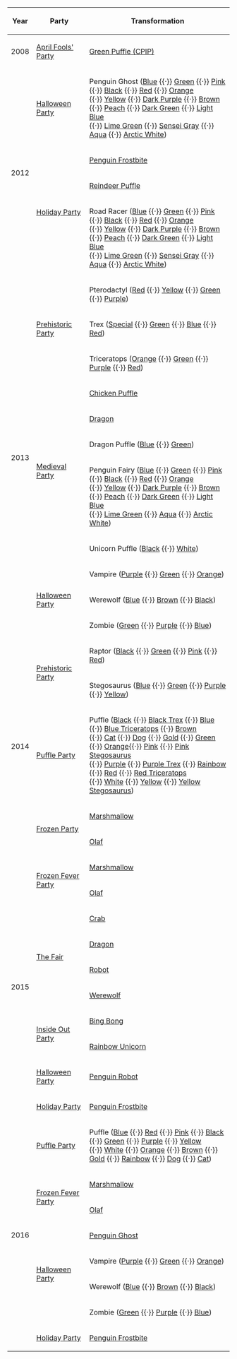 {|class="wikitable"
!Year!!Party!!Transformation
|-
|2008||[[April Fools' Party 2008|April Fools' Party]]||[[Media:Pufflepenguins.swf|Green Puffle (CPIP)]]
|-
|rowspan="4"|2012||[[Halloween Party 2012|Halloween Party]]||Penguin Ghost ([[Media:PenguinGhost1.swf|Blue]] {{·}} [[Media:PenguinGhost2.swf|Green]] {{·}} [[Media:PenguinGhost3.swf|Pink]] {{·}} [[Media:PenguinGhost4.swf|Black]] {{·}} [[Media:PenguinGhost5.swf|Red]] {{·}} [[Media:PenguinGhost6.swf|Orange]]<br>{{·}} [[Media:PenguinGhost7.swf|Yellow]] {{·}} [[Media:PenguinGhost8.swf|Dark Purple]] {{·}} [[Media:PenguinGhost9.swf|Brown]] {{·}} [[Media:PenguinGhost10.swf|Peach]] {{·}} [[Media:PenguinGhost11.swf|Dark Green]] {{·}} [[Media:PenguinGhost12.swf|Light Blue]]<br>{{·}} [[Media:PenguinGhost13.swf|Lime Green]] {{·}} [[Media:PenguinGhost14.swf|Sensei Gray]] {{·}} [[Media:PenguinGhost15.swf|Aqua]] {{·}} [[Media:PenguinGhost16.swf|Arctic White]])
|-
|rowspan="3"|[[Holiday Party 2012|Holiday Party]]||[[Media:PlayV2ContentGlobalPenguinPenguin frostbite.swf|Penguin Frostbite]]
|-
|[[Media:PlayV2ContentGlobalPenguinPenguin reindeer.swf|Reindeer Puffle]]
|-
|Road Racer ([[Media:PlayV2ContentGlobalPenguinPenguin car 01.swf|Blue]] {{·}} [[Media:PlayV2ContentGlobalPenguinPenguin car 02.swf|Green]] {{·}} [[Media:PlayV2ContentGlobalPenguinPenguin car 03.swf|Pink]] {{·}} [[Media:PlayV2ContentGlobalPenguinPenguin car 04.swf|Black]] {{·}} [[Media:PlayV2ContentGlobalPenguinPenguin car 05.swf|Red]] {{·}} [[Media:PlayV2ContentGlobalPenguinPenguin car 06.swf|Orange]]<br>{{·}} [[Media:PlayV2ContentGlobalPenguinPenguin car 07.swf|Yellow]] {{·}} [[Media:PlayV2ContentGlobalPenguinPenguin car 08.swf|Dark Purple]] {{·}} [[Media:PlayV2ContentGlobalPenguinPenguin car 09.swf|Brown]] {{·}} [[Media:PlayV2ContentGlobalPenguinPenguin car 10.swf|Peach]] {{·}} [[Media:PlayV2ContentGlobalPenguinPenguin car 11.swf|Dark Green]] {{·}} [[Media:PlayV2ContentGlobalPenguinPenguin car 12.swf|Light Blue]]<br>{{·}} [[Media:PlayV2ContentGlobalPenguinPenguin car 13.swf|Lime Green]] {{·}} [[Media:PlayV2ContentGlobalPenguinPenguin car 14.swf|Sensei Gray]] {{·}} [[Media:PlayV2ContentGlobalPenguinPenguin car 15.swf|Aqua]] {{·}} [[Media:PlayV2ContentGlobalPenguinPenguin car 16.swf|Arctic White]])
|-
|rowspan="11"|2013||rowspan="3"|[[Prehistoric Party 2013|Prehistoric Party]]||Pterodactyl ([[Media:Penguin-Pterodactyl Red.swf|Red]] {{·}} [[Media:Penguin-Pterodactyl Yellow.swf|Yellow]] {{·}} [[Media:Penguin-Pterodactyl Green.swf|Green]] {{·}} [[Media:Penguin-Pterodactyl Purple.swf|Purple]])
|-
|Trex ([[Media:Penguin-Trex Special.swf|Special]] {{·}} [[Media:Penguin-Trex Green.swf|Green]] {{·}} [[Media:Penguin-Trex Blue.swf|Blue]] {{·}} [[Media:Penguin-Trex Red.swf|Red]])
|-
|Triceratops ([[Media:Penguin-Triceratops Orange.swf|Orange]] {{·}} [[Media:Penguin-Triceratops Green.swf|Green]] {{·}} [[Media:Penguin-Triceratops Purple.swf|Purple]] {{·}} [[Media:Penguin-Triceratops Red.swf|Red]])
|-
|rowspan="5"|[[Medieval Party 2013|Medieval Party]]||[[Media:AvatarSprites-Chicken Puffle.swf|Chicken Puffle]]
|-
|[[Media:AvatarSpritesDragon.swf|Dragon]]
|-
|Dragon Puffle ([[Media:AvatarSprites-Dragon Puffle Blue.swf|Blue]] {{·}} [[Media:AvatarSprites-Dragon Puffle Green.swf|Green]])
|-
|Penguin Fairy ([[Media:AvatarSprites-Penguin Fairy Blue.swf|Blue]] {{·}} [[Media:AvatarSprites-Penguin Fairy Green.swf|Green]] {{·}} [[Media:AvatarSprites-Penguin Fairy Pink.swf|Pink]] {{·}} [[Media:AvatarSprites-Penguin Fairy Black.swf|Black]] {{·}} [[Media:AvatarSprites-Penguin Fairy Red.swf|Red]] {{·}} [[Media:AvatarSprites-Penguin Fairy Orange.swf|Orange]]<br>{{·}} [[Media:AvatarSprites-Penguin Fairy Yellow.swf|Yellow]] {{·}} [[Media:AvatarSprites-Penguin Fairy Dark Purple.swf|Dark Purple]] {{·}} [[Media:AvatarSprites-Penguin Fairy Brown.swf|Brown]] {{·}} [[Media:AvatarSprites-Penguin Fairy Peach.swf|Peach]] {{·}} [[Media:AvatarSprites-Penguin Fairy Dark Green.swf|Dark Green]] {{·}} [[Media:AvatarSprites-Penguin Fairy Light Blue.swf|Light Blue]]<br>{{·}} [[Media:AvatarSprites-Penguin Fairy Lime Green.swf|Lime Green]] {{·}} [[Media:AvatarSprites-Penguin Fairy Aqua.swf|Aqua]] {{·}} [[Media:AvatarSprites-Penguin Fairy Arctic White.swf|Arctic White]])
|-
|Unicorn Puffle ([[Media:AvatarSprites-Unicorn Puffle Black.swf|Black]] {{·}} [[Media:AvatarSprites-Unicorn Puffle White.swf|White]])
|-
|rowspan="3"|[[Halloween Party 2013|Halloween Party]]||Vampire ([[Media:AvatarSpritesVampireA-HalloweenParty2013.swf|Purple]] {{·}} [[Media:AvatarSpritesVampireB-HalloweenParty2013.swf|Green]] {{·}} [[Media:AvatarSpritesVampireC-HalloweenParty2013.swf|Orange]])
|-
|Werewolf ([[Media:AvatarSpritesWerewolfA-HalloweenParty2013.swf|Blue]] {{·}} [[Media:AvatarSpritesWerewolfB-HalloweenParty2013.swf|Brown]] {{·}} [[Media:AvatarSpritesWerewolfC-HalloweenParty2013.swf|Black]])
|-
|Zombie ([[Media:AvatarSpritesZombieA-HalloweenParty2013.swf|Green]] {{·}} [[Media:AvatarSpritesZombieB-HalloweenParty2013.swf|Purple]] {{·}} [[Media:AvatarSpritesZombieC-HalloweenParty2013.swf|Blue]])
|-
|rowspan="5"|2014||rowspan="2"|[[Prehistoric Party 2014|Prehistoric Party]]||Raptor ([[Media:AvatarSpritesRaptorBlack.swf|Black]] {{·}} [[Media:AvatarSpritesRaptorGreen.swf|Green]] {{·}} [[Media:AvatarSpritesRaptorPink.swf|Pink]] {{·}} [[Media:AvatarSpritesRaptorRed.swf|Red]])
|-
|Stegosaurus ([[Media:AvatarSpritesStegosaurusBlue.swf|Blue]] {{·}} [[Media:AvatarSpritesStegosaurusGreen.swf|Green]] {{·}} [[Media:AvatarSpritesStegosaurusPurple.swf|Purple]] {{·}} [[Media:AvatarSpritesStegosaurusYellow.swf|Yellow]])
|-
|[[Puffle Party 2014|Puffle Party]]||Puffle ([[Media:AvatarSpritesPuffleBlack.swf|Black]] {{·}} [[Media:AvatarSpritesPuffleBlackTrex.swf|Black Trex]] {{·}} [[Media:AvatarSpritesPuffleBlue.swf|Blue]] {{·}} [[Media:AvatarSpritesPuffleBlueTriceratops.swf|Blue Triceratops]] {{·}} [[Media:AvatarSpritesPuffleBrown.swf|Brown]]<br>{{·}} [[Media:AvatarSpritesPuffleCat.swf|Cat]] {{·}} [[Media:AvatarSpritesPuffleDog.swf|Dog]] {{·}} [[Media:AvatarSpritesPuffleGold.swf|Gold]] {{·}} [[Media:AvatarSpritesPuffleGreen.swf|Green]] {{·}} [[Media:AvatarSpritesPuffleOrange.swf|Orange]]{{·}} [[Media:AvatarSpritesPufflePink.swf|Pink]] {{·}} [[Media:AvatarSpritesPufflePinkStegosaurus.swf|Pink Stegosaurus]]<br>{{·}} [[Media:AvatarSpritesPufflePurple.swf|Purple]] {{·}} [[Media:AvatarSpritesPufflePurpleTrex.swf|Purple Trex]] {{·}} [[Media:AvatarSpritesPuffleRainbow.swf|Rainbow]] {{·}} [[Media:AvatarSpritesPuffleRed.swf|Red]] {{·}} [[Media:AvatarSpritesPuffleRedTriceratops.swf|Red Triceratops]]<br>{{·}} [[Media:AvatarSpritesPuffleWhite.swf|White]] {{·}} [[Media:AvatarSpritesPuffleYellow.swf|Yellow]] {{·}} [[Media:AvatarSpritesPuffleYellowStegosaurus.swf|Yellow Stegosaurus]])
|-
|rowspan="2"|[[Frozen Party]]||[[Media:AvatarSpritesMarshmallow.swf|Marshmallow]]
|-
|[[Media:AvatarSpritesOlaf.swf|Olaf]]
|-
|rowspan="10"|2015||rowspan="2"|[[Frozen Fever Party 2015|Frozen Fever Party]]||[[Media:AvatarSpritesMarshmallow-FrozenFeverParty.swf|Marshmallow]]
|-
|[[Media:AvatarSpritesOlaf.swf|Olaf]]
|-
|rowspan="4"|[[The Fair 2015|The Fair]]||[[Media:AvatarSpritesCrab.swf|Crab]]
|-
|[[Media:AvatarSpritesDragon.swf|Dragon]]
|-
|[[Media:AvatarSpritesRobotCGrey.swf|Robot]]
|-
|[[Media:AvatarSpritesWerewolf.swf|Werewolf]]
|-
|rowspan="2"|[[Inside Out Party]]||[[Media:AvatarBingBong.swf|Bing Bong]]
|-
|[[Media:AvatarRainbowUnicorn.swf|Rainbow Unicorn]]
|-
|[[Halloween Party 2015|Halloween Party]]||[[Media:PenguinRobot.swf|Penguin Robot]]
|-
|[[Holiday Party 2015|Holiday Party]]||[[Media:AvatarPenguinFrostbite-HolidayParty2015.swf|Penguin Frostbite]]
|-
|rowspan="8"|2016||[[Puffle Party 2016|Puffle Party]]||Puffle ([[Media:AvatarSpritesPuffleBlue-PuffleParty2016.swf|Blue]] {{·}} [[Media:AvatarSpritesPuffleRed-PuffleParty2016.swf|Red]] {{·}} [[Media:AvatarSpritesPufflePink-PuffleParty2016.swf|Pink]] {{·}} [[Media:AvatarSpritesPuffleBlack-PuffleParty2016.swf|Black]] {{·}} [[Media:AvatarSpritesPuffleGreen-PuffleParty2016.swf|Green]] {{·}} [[Media:AvatarSpritesPufflePurple-PuffleParty2016.swf|Purple]] {{·}} [[Media:AvatarSpritesPuffleYellow-PuffleParty2016.swf|Yellow]]<br>{{·}} [[Media:AvatarSpritesPuffleWhite-PuffleParty2016.swf|White]] {{·}} [[Media:AvatarSpritesPuffleOrange-PuffleParty2016.swf|Orange]] {{·}} [[Media:AvatarSpritesPuffleBrown-PuffleParty2016.swf|Brown]] {{·}} [[Media:AvatarSpritesPuffleGold.swf|Gold]] {{·}} [[Media:AvatarSpritesPuffleRainbow-PuffleParty2016.swf|Rainbow]] {{·}} [[Media:AvatarSpritesPuffleDog.swf|Dog]] {{·}} [[Media:AvatarSpritesPuffleCat.swf|Cat]])
|-
|rowspan="2"|[[Frozen Fever Party 2016|Frozen Fever Party]]||[[Media:AvatarSpritesMarshmallow-FrozenFeverParty.swf|Marshmallow]]
|-
|[[Media:AvatarSpritesOlaf.swf|Olaf]]
|-
|rowspan="4"|[[Halloween Party 2016|Halloween Party]]||[[Media:PenguinGhost0.swf|Penguin Ghost]]
|-
|Vampire ([[Media:AvatarSpritesVampireA-HalloweenParty2013.swf|Purple]] {{·}} [[Media:AvatarSpritesVampireB-HalloweenParty2013.swf|Green]] {{·}} [[Media:AvatarSpritesVampireC-HalloweenParty2013.swf|Orange]])
|-
|Werewolf ([[Media:AvatarSpritesWerewolfA-HalloweenParty2013.swf|Blue]] {{·}} [[Media:AvatarSpritesWerewolfB-HalloweenParty2013.swf|Brown]] {{·}} [[Media:AvatarSpritesWerewolfC-HalloweenParty2013.swf|Black]])
|-
|Zombie ([[Media:AvatarSpritesZombieA-HalloweenParty2013.swf|Green]] {{·}} [[Media:AvatarSpritesZombieB-HalloweenParty2013.swf|Purple]] {{·}} [[Media:AvatarSpritesZombieC-HalloweenParty2013.swf|Blue]])
|-
|[[Holiday Party 2016|Holiday Party]]||[[Media:AvatarPenguinFrostbite-HolidayParty2015.swf|Penguin Frostbite]]
|}
